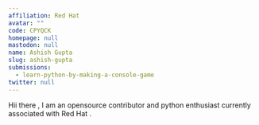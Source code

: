```yaml
---
affiliation: Red Hat
avatar: ""
code: CPYQCK
homepage: null
mastodon: null
name: Ashish Gupta
slug: ashish-gupta
submissions:
  - learn-python-by-making-a-console-game
twitter: null
---
```


Hii there , I am an opensource contributor and python enthusiast currently
associated with Red Hat .
